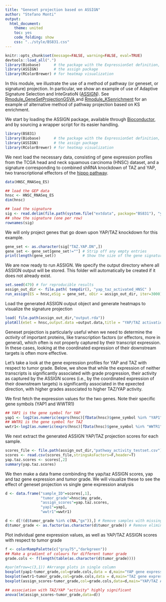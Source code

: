 ```yaml
---
title: "Geneset projection based on ASSIGN"
author: "Stefano Monti"
output:
  html_document:
    theme: united
    toc: yes
    code_folding: show
    css: "../style/BS831.css" 
---
```


```r
knitr::opts_chunk$set(message=FALSE, warning=FALSE, eval=TRUE)
devtools::load_all(".")
library(Biobase)      # the package with the ExpressionSet definition, among others
library(ASSIGN)       # the assign package
library(RColorBrewer) # for heatmap visualization
```

In this module, we illustrate the use of a method of pathway (or
geneset, or signature) projection. In particular, we show an example
of use of Adaptive Signature Selection and InteGratioN (<a
href="http://www.ncbi.nlm.nih.gov/pubmed/25617415">ASSIGN</a>). See <a
href="Rmodule_GeneSetProjectionKS.html">Rmodule_GeneSetProjectionGSVA
</a> and <a href="Rmodule_KSenrichment.html">Rmodule_KSenrichment</a>
for an example of alternative method of pathway projection based on KS
enrichment.</p>

We start by loading the ASSIGN package, available through <a
href="http://www.bioconductor.org/packages/release/bioc/html/ASSIGN.html">Bioconductor</a>,
and by sourcing a wrapper script for its easier handling.

```r
library(BS831)
library(Biobase)      # the package with the ExpressionSet definition, among others
library(ASSIGN)       # the assign package
library(RColorBrewer) # for heatmap visualization
```

We next load the necessary data, consisting of gene expression
profiles from the TCGA head and neck squamous carcinoma (HNSC)
dataset, and a signature corresponding to combined shRNA knockdown of TAZ and
YAP, two transcriptional effectors of the <a
href="http://www.cellsignal.com/contents/science-cst-pathways-stem-cell-markers/hippo-signaling-pathway/pathways-hippo">hippo
pathway</a>.

```r
data(HNSC_RNASeq_ES)

## load the GEP data
hnsc <- HNSC_RNASeq_ES
dim(hnsc)

## load the signature
sig <- read.delim(file.path(system.file("extdata", package="BS831"), "yap_taz.gmt"), header=F,stringsAsFactors=F,row.names=1 )
## show the signature (one per row)
rownames(sig)
```

We will only project genes that go down upon YAP/TAZ knockdown for this example.

```r
gene_set <- as.character(sig["TAZ.YAP.DN",])
gene_set <- gene_set[gene_set!=""] # Strip off any empty entries
print(length(gene_set))            # Show the size of the gene signature
```

We are now ready to run ASSIGN. We specify the output directory where
all ASSIGN output will be stored. This folder will automatically be
created if it does not already exist.

```r
set.seed(479) # for reproducible results
assign_out_dir <- file.path( tempdir(), "yap_taz_activated_HNSC" ) 
run_assign(ES = hnsc,eSig = gene_set, oDir = assign_out_dir, iter=3000)
```

Load the generated ASSIGN output object and generate heatmaps to visualize the signature projection

```r
load( file.path(assign_out_dir,"output.rda"))
plotAll(eSet = hnsc,output.data =output.data,title = "YAP/TAZ activation" ,gene_list =  gene_set)
```

Geneset projection is particularly useful when we need to determine
the _activity_ of important proteins, like transcription factors (or
effectors, more in general), which often is not properly captured by
their transcript expression. In these cases, looking at the
coordinated expression of their downstream targets is often more
effective.

Let's take a look at the gene expression profiles for YAP and TAZ with
respect to tumor grade. Below, we show that while the expression of neither transcripts is significantly associated with grade progression, their activity as captured by the ASSIGN scores (i.e., by the coordinated expression of their downstream targets) is significantly associated in the epxected direction, with higher grades associated to higher TAZ/YAP activity.

We first fetch the expression values for the two genes. Note their specific gene symbols (YAP1 and WWTR1)

```r
## YAP1 is the gene symbol for YAP
yap1 <- log2(as.numeric(exprs(hnsc)[fData(hnsc)$gene_symbol %in% "YAP1"]))
## WWTR1 is the gene symbol for TAZ
wwtr1<-log2(as.numeric(exprs(hnsc)[fData(hnsc)$gene_symbol %in% "WWTR1"]))
```

We next extract the generated ASSIGN YAP/TAZ projection scores for each sample.

```r
scores_file <- file.path(assign_out_dir,"pathway_activity_testset.csv")
scores <- read.csv(scores_file,stringsAsFactors=F,header=T)
yap.taz.scores <- scores[,2]
summary(yap.taz.scores)
```

We then make a data frame combinding the yap/taz ASSIGN scores, yap
and taz gene expression and tumor grade.  We will visualize these to
see the effect of geneset projection vs single gene expression
analysis

```r
d <- data.frame("sample_ID"=scores[,1],
                "tumor_grade"=hnsc$my_grade,
                "assign_scores"=yap.taz.scores,
                "yap1"=yap1,
                "wwtr1"=wwtr1)

d <- d[!(d$tumor_grade %in% c(NA,"gx")),] # Remove samples with missing grade information (NA or "gx")
d$tumor_grade <- as.factor(as.character(d$tumor_grade)) # Remove eliminated entries
```

Plot individual gene expression values, as well as YAP/TAZ ASSIGN scores with respect to tumor grade
```r
f <- colorRampPalette(c("gray75","darkgreen"))
## Make a gradient of colours for different tumor grade
grade.cols <- f(length(table(as.character(d$tumor_grade)))) 

#par(mfrow=c(3,1)) #Arrange plots in single column
boxplot(yap1~tumor_grade,col=grade.cols,data = d,main="YAP gene expression \nwrt tumor grade")
boxplot(wwtr1~tumor_grade,col=grade.cols,data = d,main="TAZ gene expression \nwrt tumor grade")
boxplot(assign_scores~tumor_grade,col=grade.cols,data=d,main="YAP/TAZ ASSIGN scores \nwrt tumor grade")

## association with TAZ/YAP "activity" highly significant
anova(lm(assign_scores~tumor_grade,data=d))
```
